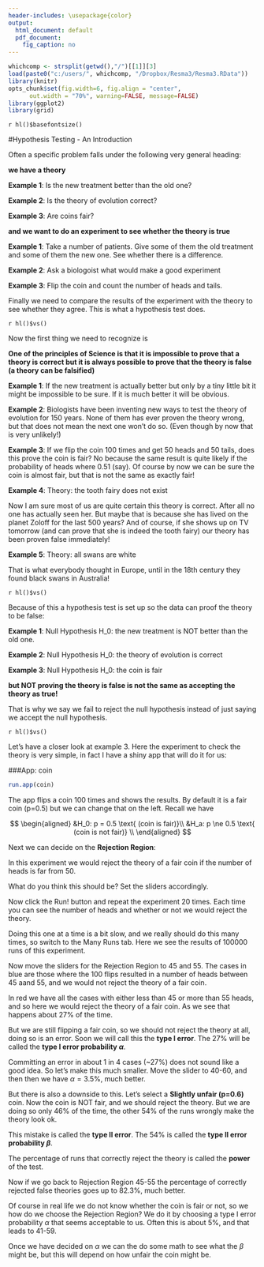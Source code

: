 ```yaml
---
header-includes: \usepackage{color}
output:
  html_document: default
  pdf_document:
    fig_caption: no
---
```

<style>
table, th, td { text-align:right; }
th, td {padding: 10px;}
</style>

```r
whichcomp <- strsplit(getwd(),"/")[[1]][3]
load(paste0("c:/users/", whichcomp, "/Dropbox/Resma3/Resma3.RData"))
library(knitr)
opts_chunk$set(fig.width=6, fig.align = "center", 
      out.width = "70%", warning=FALSE, message=FALSE)
library(ggplot2)
library(grid)
```
`r hl()$basefontsize()`

#Hypothesis Testing - An Introduction

Often a specific problem  falls under the following very general heading: 

**we have a theory**

**Example 1**: Is the new treatment better than the old one? 

**Example 2**: Is the theory of evolution correct? 

**Example 3**: Are coins fair? 

**and we want to do an experiment to see whether the theory is true **

**Example 1**: Take a number of patients. Give some of them the old treatment and some of them the new one. See whether there is a difference. 

**Example 2**: Ask a biologoist what would make a good experiment 

**Example 3**: Flip the coin and count the number of heads and tails.

Finally we need to compare the results of the experiment with the theory to see whether they agree. This is what a hypothesis test does. 

`r hl()$vs()`

Now the first thing we need to recognize is

**One of the principles of Science is that it is  impossible to prove that a theory is correct but it is always possible to prove that the theory is false (a theory can be falsified)**

**Example 1**: If the new treatment is actually better but only by a tiny little bit it might be impossible to be sure. If it is much better it will be obvious. 

**Example 2**: Biologists have been inventing new ways to test the theory of evolution for 150 years. None of them has ever proven the theory wrong, but that does not mean the next one won't do so. (Even though by now that is very unlikely!)

**Example 3**: If we flip the coin 100 times and get 50 heads and 50 tails, does this prove the coin is fair? No because the same result is quite likely if the probability of heads where 0.51 (say). Of course by now we can be sure the coin is almost fair, but that is not the same as exactly fair!

**Example 4**: Theory: the tooth fairy does not exist

Now I am sure most of us are quite certain this theory is correct. After all no one has actually seen her. But maybe that is because she has lived on the planet Zoloff for the last 500 years? And of course, if she shows up on TV tomorrow (and can prove that she is indeed the tooth fairy) our theory has been proven false immediately!

**Example 5**: Theory: all swans are white

That is what everybody thought in Europe, until in the 18th century they found black swans in Australia! 

`r hl()$vs()`

Because of this a hypothesis test is set up so the data can proof the theory to be false:

**Example 1**: Null Hypothesis H_0:  the new treatment is NOT better than the old one.

**Example 2**:  Null Hypothesis H_0:  the theory of evolution is correct

**Example 3**:  Null Hypothesis H_0: the coin is fair

**but NOT proving the theory is false is not the same as accepting the theory as true!**

That is why we say we fail to reject the null hypothesis instead of just saying we accept the null hypothesis. 

`r hl()$vs()`

Let's have a closer look at example 3. Here the experiment to check the theory is very simple, in fact I have a shiny app that will do it for us: 


###App: coin

```r
run.app(coin)
```

The app flips a coin 100 times and shows the results. By default it is a fair coin (p=0.5) but we can change that  on the left. Recall we have 

$$
\begin{aligned}
&H_0: p    = 0.5 \text{ (coin is fair)}\\
&H_a: p    \ne 0.5 \text{ (coin is not fair)}     \\
\end{aligned}
$$

Next we can decide on the **Rejection Region**:

In this experiment we would reject the theory of a fair coin if the number of heads is far from 50. 

What do you think this should be? Set the sliders accordingly.

Now click the Run! button and repeat the experiment 20 times. Each time you can see the number of heads and whether or not we would reject the theory.

Doing this one at a time is a bit slow, and we really should do this many times, so switch to the Many Runs tab. Here we see the results of 100000 runs of this experiment. 

Now move the sliders for the Rejection Region to 45 and 55. The cases in blue are those where the 100 flips resulted in a number of heads between 45 aand 55, and we would not reject the theory of a fair coin. 

In red we have all the cases with either less than 45 or more than 55 heads, and so here we would reject the theory of a fair coin. As we see that happens about 27% of the time.

But we are still flipping a fair coin, so we should not reject the theory at all, doing so is an error. Soon we will call this the **type I error**. The 27% will be called the **type I error probability $\alpha$**.

Committing an error in about 1 in 4 cases (~27%) does not sound like a good idea. So let's make this much smaller. Move the slider to 40-60, and then then we have $\alpha=3.5\%$, much better.

But there is also a downside to this. Let's select a **Slightly unfair (p=0.6)** coin. Now the coin is NOT fair, and we should reject the theory. But we are doing so only 46% of the time, the other 54% of the runs wrongly make the theory look ok. 

This mistake is called the **type II error**. The 54% is called the **type II error probability $\beta$**. 

The percentage of runs that correctly reject the theory is called the **power** of the test. 

Now if we go back to Rejection Region  45-55 the percentage of correctly rejected false theories goes up to 82.3%, much better. 

Of course in real life we do not know whether the coin is fair or not, so we how do we choose the Rejection Region? We do it by choosing a type I error probability $\alpha$ that seems acceptable to us. Often this is about 5%, and that leads to 41-59.

Once we have decided on $\alpha$ we can the do some math to see what the $\beta$ might be, but this will depend on how unfair the coin might be. 
